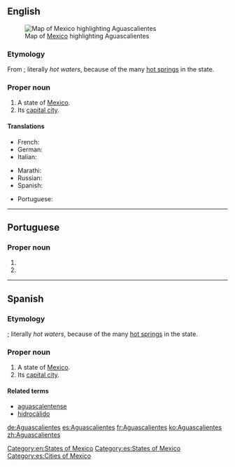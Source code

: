 ==English==
{{wikipedia|lang=en}}
[[File:Mexico map, MX-AGU.svg|thumb|Map of [[Mexico]] highlighting Aguascalientes]]
===Etymology===
From {{etyl|es|en}}; literally ''hot waters'', because of the many [[hot spring]]s in the state.

===Proper noun===
{{en-proper noun}}

# A state of [[Mexico]].
# Its [[capital city]].

====Translations====
{{trans-top|state of Mexico}}
* French: {{t+|fr|Aguascalientes|m}}
* German: {{t+|de|Aguascalientes|m}}
* Italian: {{t|it|Aguascalientes|m}}
{{trans-mid}}
* Marathi: {{t|mr|आगुआस्कालिएन्तेस|n|tr=āguāskālientesa|sc=Deva}}
* Russian: {{t|ru|Агуаскалье́нтес}}
* Spanish: {{t+|es|Aguascalientes|m}}
{{trans-bottom}}

{{trans-top|city in Mexico}}
* Portuguese: {{t|pt|Aguascalientes|f}}
{{trans-mid}}
{{trans-bottom}}


[[Category:en:States of Mexico]]

----

==Portuguese==

===Proper noun===
{{pt-proper noun|f}}

# {{place|pt|state|c/Mexico|t1=Aguascalientes}}
# {{place|pt|city/state capital|s/Aguascalientes|c/Mexico|t1=Aguascalientes}}

----

==Spanish==
{{wikipedia|lang=es}}

===Etymology===
{{compound|aguas|calientes|lang=es}}; literally ''hot waters'', because of the many [[hot spring]]s in the state.

===Proper noun===
{{es-proper noun|m}}

# A state of [[Mexico]].
# Its [[capital city]].

====Related terms====
*[[aguascalentense]]
*[[hidrocálido]]

<!-- ===See also=== * {{pedialite|lang=es}}-->

[[Category:es:States of Mexico]]
[[Category:es:Cities of Mexico]]

[[de:Aguascalientes]]
[[es:Aguascalientes]]
[[fr:Aguascalientes]]
[[ko:Aguascalientes]]
[[zh:Aguascalientes]]